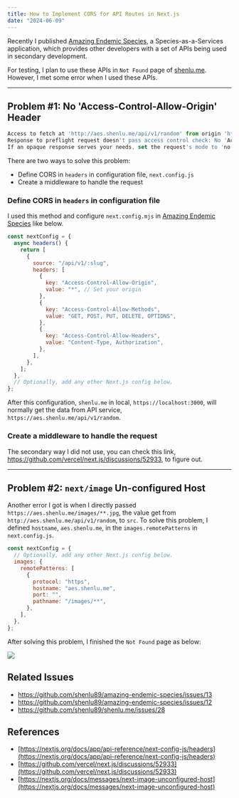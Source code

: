 ```yaml
---
title: How to Implement CORS for API Routes in Next.js
date: "2024-06-09"
---
```


Recently I published [Amazing Endemic Species](https://aes.shenlu.me), a Species-as-a-Services application,
which provides other developers with a set of APIs being used in secondary development.

For testing, I plan to use these APIs in `Not Found` page of [shenlu.me](https://shenlu.me). However, I met some error when
I used these APIs.

---

## Problem #1: No 'Access-Control-Allow-Origin' Header

```js
Access to fetch at 'http://aes.shenlu.me/api/v1/random' from origin 'http://localhost:1200' has been blocked by CORS policy:
Response to preflight request doesn't pass access control check: No 'Access-Control-Allow-Origin' header is present on the requested resource.
If an opaque response serves your needs, set the request's mode to 'no-cors' to fetch the resource with CORS disabled.
```

There are two ways to solve this problem:

- Define CORS in `headers` in configuration file, `next.config.js`
- Create a middleware to handle the request

### Define CORS in `headers` in configuration file

I used this method and configure `next.config.mjs` in
[Amazing Endemic Species](https://github.com/shenlu89/amazing-endemic-species/blob/main/next.config.mjs) like below.

```js
const nextConfig = {
  async headers() {
    return [
      {
        source: "/api/v1/:slug",
        headers: [
          {
            key: "Access-Control-Allow-Origin",
            value: "*", // Set your origin
          },
          {
            key: "Access-Control-Allow-Methods",
            value: "GET, POST, PUT, DELETE, OPTIONS",
          },
          {
            key: "Access-Control-Allow-Headers",
            value: "Content-Type, Authorization",
          },
        ],
      },
    ];
  },
  // Optionally, add any other Next.js config below.
};
```

After this configuration, `shenlu.me` in local, `https://localhost:3000`, will normally get the data from API service,
`https://aes.shenlu.me/api/v1/random`.

### Create a middleware to handle the request

The secondary way I did not use, you can check this link, https://github.com/vercel/next.js/discussions/52933, to figure out.

---

## Problem #2: `next/image` Un-configured Host

Another error I got is when I directly passed `https://aes.shenlu.me/images/**.jpg`,
the value get from `http://aes.shenlu.me/api/v1/random`, to `src`. To solve this problem,
I defined `hostname`, `aes.shenlu.me`, in the `images.remotePatterns` in `next.config.js`.

```js
const nextConfig = {
  // Optionally, add any other Next.js config below.
  images: {
    remotePatterns: [
      {
        protocol: "https",
        hostname: "aes.shenlu.me",
        port: "",
        pathname: "/images/**",
      },
    ],
  },
};
```

After solving this problem, I finished the `Not Found` page as below:

![](/images/content/how-to-implement-cors-for-api-routes-nextjs/404.png)

## Related Issues

- https://github.com/shenlu89/amazing-endemic-species/issues/13
- https://github.com/shenlu89/amazing-endemic-species/issues/12
- https://github.com/shenlu89/shenlu.me/issues/28

## References

- [https://nextjs.org/docs/app/api-reference/next-config-js/headers](https://nextjs.org/docs/app/api-reference/next-config-js/headers)
- [https://github.com/vercel/next.js/discussions/52933](https://github.com/vercel/next.js/discussions/52933)
- [https://nextjs.org/docs/messages/next-image-unconfigured-host](https://nextjs.org/docs/messages/next-image-unconfigured-host)
